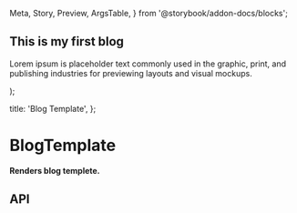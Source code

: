   Meta,
  Story,
  Preview,
  ArgsTable,
} from '@storybook/addon-docs/blocks';

  <div>
    <h2>This is my first blog</h2>
    <p>
      Lorem ipsum is placeholder text commonly used in the
      graphic, print, and publishing industries for
      previewing layouts and visual mockups.
    </p>
  </div>
);

  title: 'Blog Template',
};

<Meta
  title="Layouts/BlogTemplate"
  component={BlogTemplate}
/>

# BlogTemplate

**Renders blog templete.**

<Preview>
  <Story name="BlogTemplate">
    <BlogTemplate mast={mast}>
      <Children />
    </BlogTemplate>
  </Story>
</Preview>

## API

<ArgsTable of={BlogTemplate} />
